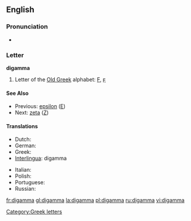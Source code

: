 ==English==
{{wikipedia}}

===Pronunciation===
* {{rhymes|æmə}}

===Letter===
'''digamma'''

# Letter of the [[w:Old Greek|Old Greek]] alphabet: [[Ϝ]], [[ϝ]]

====See Also====
* Previous: [[epsilon]] ([[Ε]])
* Next: [[zeta]] ([[Ζ]])

====Translations====
{{trans-top|letter of the Old Greek alphabet}}
* Dutch: {{t-|nl|digamma|m|f}}
* German: {{t-|de|Digamma|n}}
* Greek: {{t|el|δίγαμμα|n|sc=Grek}}
* [[Interlingua]]: digamma
{{trans-mid}}
* Italian: {{t-|it|digamma}}
* Polish: {{t+|pl|digamma}}
* Portuguese: {{t|pt|digama|m}}
* Russian: {{t|ru|дигамма|f|tr=digámma|sc=Cyrl}}
{{trans-bottom}}

[[Category:Greek letters]]

[[fr:digamma]]
[[gl:digamma]]
[[la:digamma]]
[[pl:digamma]]
[[ru:digamma]]
[[vi:digamma]]